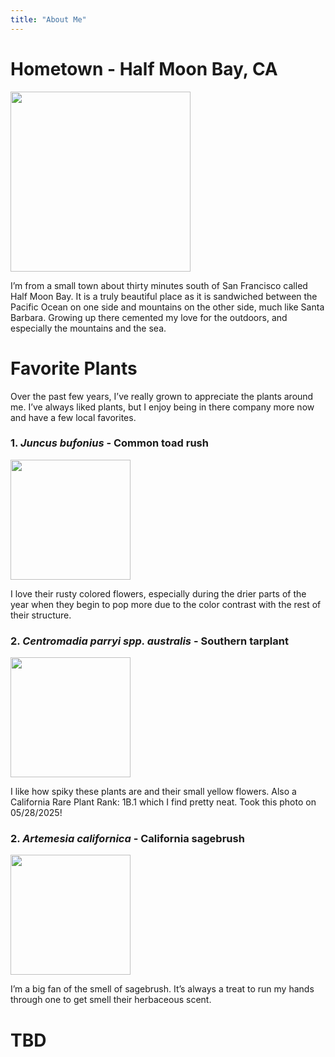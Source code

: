 ```yaml
---
title: "About Me"
---
```


# Hometown - Half Moon Bay, CA

![](media/HMB.png){height="3in"}

I'm from a small town about thirty minutes south of San Francisco called Half Moon Bay. It is a truly beautiful place as it is sandwiched between the Pacific Ocean on one side and mountains on the other side, much like Santa Barbara. Growing up there cemented my love for the outdoors, and especially the mountains and the sea.

# Favorite Plants

Over the past few years, I've really grown to appreciate the plants around me. I've always liked plants, but I enjoy being in there company more now and have a few local favorites.

### 1. *Juncus bufonius* - Common toad rush

![](media/j_bufonius.jpg){height="2in"}

I love their rusty colored flowers, especially during the drier parts of the year when they begin to pop more due to the color contrast with the rest of their structure.

### 2. *Centromadia parryi spp. australis* - Southern tarplant

![](media/c_parryi.jpeg){height="2in"}

I like how spiky these plants are and their small yellow flowers. Also a California Rare Plant Rank: 1B.1 which I find pretty neat. Took this photo on 05/28/2025!

### 2. *Artemesia californica* - California sagebrush

![](media/a_californica.jpg){height="2in"}

I'm a big fan of the smell of sagebrush. It's always a treat to run my hands through one to get smell their herbaceous scent.

# TBD
